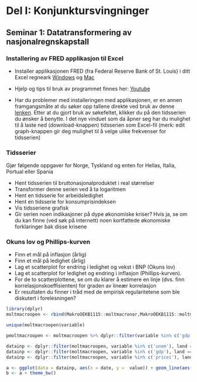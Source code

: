 # Del I: Konjunktursvingninger
## Seminar 1: Datatransformering av nasjonalregnskapstall

### Installering av FRED applikasjon til Excel
- Installer applikasjonen FRED (fra Federal Reserve Bank of St. Louis)  i ditt Excel regneark [Windows](https://research.stlouisfed.org/fred-addin/install_windows.html) og [Mac](https://research.stlouisfed.org/fred-addin/install_mac.html)

- Hjelp og tips til bruk av programmet finnes her:
[Youtube](http://www.youtube.com/watch?v=OAH-wGtP_k8)

- Har du problemer med installeringen med applikasjonen, er en annen framgangsmåte at du søker opp tallene direkte ved bruk av denne [lenken](https://fred.stlouisfed.org/). Etter at du gjort bruk av søkefeltet, klikker du på den tidsserien du ønsker å benytte. I det nye vinduet som da åpner seg har du mulighet til å laste ned (download-knappen) tidsserien som Excel-fil (merk: edit graph-knappen gir deg mulighet til å velge ulike frekvenser for tidsserien)   


### Tidsserier
Gjør følgende oppgaver for Norge, Tyskland og enten for Hellas, Italia, Portual eller Spania 

- Hent tidsserien til bruttonasjonalproduktet i real størrelser
- Transformer denne serien ved å ta logaritmen 
- Hent en tidsserie for arbeidsledighet 
- Hent en tidsserie for konsumprisindeksen 
- Vis tidsseriene grafisk
- Gir serien noen indikasjoner på dype økonomiske kriser?  Hvis ja, se om du kan finne (ved søk på internett) noen kortfattede økonomiske forklaringer bak disse krisene

### Okuns lov og Phillips-kurven
- Finn et mål på inflasjon (årlig)
- Finn et mål på ledighet (årlig)
- Lag et scatterplot for endring i ledighet og vekst i BNP (Okuns lov)
- Lag et scatterplot for ledighet og endring i inflasjon (Phillips-kurven).
- For de to scatterplottene, se om du klarer å estimere en linje (dvs. finn korrelasjonskoeffisienten) for graden av lineær korrelasjon
- Er resultaten du finner i tråd med de empirisk regularitetene som ble diskutert i forelesningen?


```r
library(dplyr)
moltmacroopen <- rbind(MakroOEKB1115::moltmacronor,MakroOEKB1115::moltmacrohellas, MakroOEKB1115::moltmacroger)

unique(moltmacroopen$variable)

pmoltmacroopen <- moltmacroopen %>% dplyr::filter(variable %in% c('gdp','ggdp', 'unem', 'pricei', 'inflation', 'cinflation'))

datainp <- dplyr::filter(moltmacroopen, variable %in% c('unem'), land =='nor')
datainp <- dplyr::filter(moltmacroopen, variable %in% c('gdp'), land =='nor')
datainp <- dplyr::filter(moltmacroopen, variable %in% c('pricei'), land =='nor')

a <- ggplot(data = datainp, aes(x = date, y =  value)) + geom_line(aes(color = variable))
b <- a + theme_bw()
```



<!--
# ABC 

[Del 1: Konjunktursvingninger](seminar_del1.html)

[Del 2: Økonomisk vekst]()

[Del 3: Økonomiske kriser]()

-->
